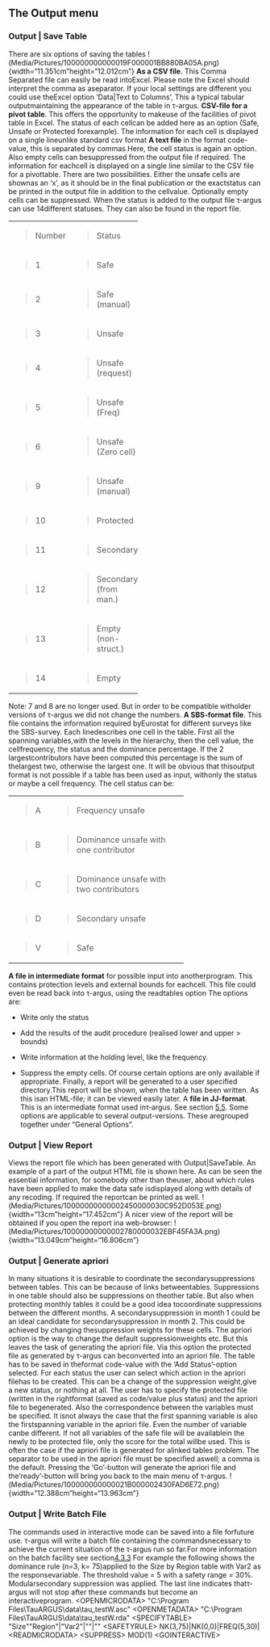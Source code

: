 ## The Output menu

### Output \| Save Table
There are six options of saving the tables
!(Media/Pictures/100000000000019F000001BB880BA05A.png){width="11.351cm"height="12.012cm"}
**As a CSV file**. This Comma Separated file can easily be read intoExcel. Please note the Excel should interpret the comma as aseparator. If your local settings are different you could use theExcel option 'Data\|Text to Columns', This a typical tabular outputmaintaining the appearance of the table in τ-argus.
**CSV-file for a pivot table**. This offers the opportunity to makeuse of the facilities of pivot table in Excel. The status of each cellcan be added here as an option (Safe, Unsafe or Protected forexample). The information for each cell is displayed on a single lineunlike standard csv format
**A text file** in the format code-value, this is separated by commas.Here, the cell status is again an option. Also empty cells can besuppressed from the output file if required. The information for eachcell is displayed on a single line similar to the CSV file for a pivottable. There are two possibilities. Either the unsafe cells are shownas an 'x', as it should be in the final publication or the exactstatus can be printed in the output file in addition to the cellvalue. Optionally empty cells can be suppressed.
When the status is added to the output file τ-argus can use 14different statuses. They can also be found in the report file.

+----------+-------------------------+
| > Number | > Status                |
+----------+-------------------------+
| > 1      | > Safe                  |
+----------+-------------------------+
| > 2      | > Safe (manual)         |
+----------+-------------------------+
| > 3      | > Unsafe                |
+----------+-------------------------+
| > 4      | > Unsafe (request)      |
+----------+-------------------------+
| > 5      | > Unsafe (Freq)         |
+----------+-------------------------+
| > 6      | > Unsafe (Zero cell)    |
+----------+-------------------------+
| > 9      | > Unsafe (manual)       |
+----------+-------------------------+
| > 10     | > Protected             |
+----------+-------------------------+
| > 11     | > Secondary             |
+----------+-------------------------+
| > 12     | > Secondary (from man.) |
+----------+-------------------------+
| > 13     | > Empty (non-struct.)   |
+----------+-------------------------+
| > 14     | > Empty                 |
+----------+-------------------------+
Note: 7 and 8 are no longer used. But in order to be compatible witholder versions of τ-argus we did not change the numbers.
**A SBS-format file**. This file contains the information required byEurostat for different surveys like the SBS-survey. Each linedescribes one cell in the table. First all the spanning variables,with the levels in the hierarchy, then the cell value, the cellfrequency, the status and the dominance percentage. If the 2 largestcontributors have been computed this percentage is the sum of thelargest two, otherwise the largest one. It will be obvious that thisoutput format is not possible if a table has been used as input, withonly the status or maybe a cell frequency.
The cell status can be:

+------+------------------------------------------+
| > A  | > Frequency unsafe                       |
+------+------------------------------------------+
| > B  | > Dominance unsafe with one contributor  |
+------+------------------------------------------+
| > C  | > Dominance unsafe with two contributors |
+------+------------------------------------------+
| > D  | > Secondary unsafe                       |
+------+------------------------------------------+
| > V  | > Safe                                   |
+------+------------------------------------------+
**A file in intermediate format** for possible input into anotherprogram. This contains protection levels and external bounds for eachcell. This file could even be read back into τ-argus, using the readtables option
The options are:

-   Write only the status

-   Add the results of the audit procedure (realised lower and upper
    > bounds)

-   Write information at the holding level, like the frequency.

-   Suppress the empty cells.
Of course certain options are only available if appropriate.
Finally, a report will be generated to a user specified directory.This report will be shown, when the table has been written. As this isan HTML-file; it can be viewed easily later.
A **file in JJ-format**. This is an intermediate format used inτ‑argus. See section [5.5](#anchor-263).
Some options are applicable to several output-versions. These aregrouped together under "General Options".

### Output \| View Report
Views the report file which has been generated with Output\|SaveTable. An example of a part of the output HTML file is shown here.
As can be seen the essential information, for somebody other than theuser, about which rules have been applied to make the data safe isdisplayed along with details of any recoding. If required the reportcan be printed as well.
!(Media/Pictures/10000000000002450000030C952D053E.png){width="13cm"height="17.452cm"}
A nicer view of the report will be obtained if you open the report ina web-browser:
!(Media/Pictures/10000000000002780000032EBF45FA3A.png){width="13.049cm"height="16.806cm"}

### Output \| Generate apriori
In many situations it is desirable to coordinate the secondarysuppressions between tables. This can be because of links betweentables. Suppressions in one table should also be suppressions on theother table.
But also when protecting monthly tables it could be a good idea tocoordinate suppressions between the different months. A secondarysuppression in month 1 could be an ideal candidate for secondarysuppression in month 2. This could be achieved by changing thesuppression weights for these cells.
The apriori option is the way to change the default suppressionweights etc. But this leaves the task of generating the apriori file.
Via this option the protected file as generated by τ-argus can beconverted into an apriori file. The table has to be saved in theformat code-value with the 'Add Status'-option selected.
For each status the user can select which action in the apriori filehas to be created. This can be a change of the suppression weight,give a new status, or nothing at all.
The user has to specify the protected file (written in the rightformat (saved as code/value plus status) and the apriori file to begenerated.
Also the correspondence between the variables must be specified. It isnot always the case that the first spanning variable is also the firstspanning variable in the apriori file. Even the number of variable canbe different. If not all variables of the safe file will be availablein the newly to be protected file, only the score for the total willbe used. This is often the case if the apriori file is generated for alinked tables problem.
The separator to be used in the apriori file must be specified aswell; a comma is the default.
Pressing the 'Go'-button will generate the apriori file and the'ready'-button will bring you back to the main menu of τ-argus.
!(Media/Pictures/100000000000021B000002430FAD6E72.png){width="12.388cm"height="13.963cm"}

### Output \| Write Batch File
The commands used in interactive mode can be saved into a file forfuture use. τ-argus will write a batch file containing the commandsnecessary to achieve the current situation of the τ-argus run so far.For more information on the batch facility see section[4.3.3](#anchor-182)
For example the following shows the dominance rule (n=3, k= 75)applied to the Size by Region table with Var2 as the responsevariable. The threshold value = 5 with a safety range = 30%. Modularsecondary suppression was applied. The last line indicates thatτ-argus will not stop after these commands but become an interactiveprogram.
\<OPENMICRODATA\> \"C:\\Program Files\\TauARGUS\\data\\tau_testW.asc\"
\<OPENMETADATA\> \"C:\\Program Files\\TauARGUS\\data\\tau_testW.rda\"
\<SPECIFYTABLE\> \"Size\"\"Region\"\|\"Var2\"\|\"\"\|\"\"
\<SAFETYRULE\> NK(3,75)\|NK(0,0)\|FREQ(5,30)\|
\<READMICRODATA\>
\<SUPPRESS\> MOD(1)
\<GOINTERACTIVE\>

